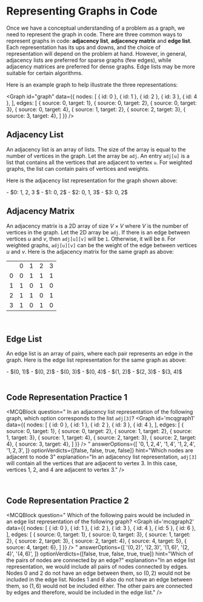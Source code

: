 # Representing Graphs in Code

Once we have a conceptual understanding of a problem as a graph, we need to represent the graph in
code. There are three common ways to represent graphs in code: **adjacency list**, **adjacency
matrix** and **edge list**. Each representation has its ups and downs, and the choice of
representation will depend on the problem at hand. However, in general, adjacency lists are
preferred for sparse graphs (few edges), while adjacency matrices are preferred for dense graphs.
Edge lists may be more suitable for certain algorithms.

Here is an example graph to help illustrate the three representations:

<Graph
  id="graph"
  data={{
    nodes: [
      { id: 0 }, 
      { id: 1 }, 
      { id: 2 }, 
      { id: 3 },
      { id: 4 },
    ],
    edges: [
      { source: 0, target: 1},
      { source: 0, target: 2},
      { source: 0, target: 3},
      { source: 0, target: 4},
      { source: 1, target: 2},
      { source: 2, target: 3},
      { source: 3, target: 4},
    ]
  }}
/>

## Adjacency List

An adjacency list is an array of lists. The size of the array is equal to the number of vertices in
the graph. Let the array be `adj`. An entry `adj[u]` is a list that contains all the vertices that
are adjacent to vertex `u`. For weighted graphs, the list can contain pairs of vertices and weights.

Here is the adjacency list representation for the graph shown above:


<div style={{ display: 'flex', justifyContent: 'center'}}>
  - $0: 1, 2, 3 $
  - $1: 0, 2$
  - $2: 0, 1, 3$
  - $3: 0, 2$
</div>


## Adjacency Matrix

An adjacency matrix is a 2D array of size $V \times V$ where $V$ is the number of vertices in the
graph. Let the 2D array be `adj`. If there is an edge between vertices $u$ and $v$, then `adj[u][v]`
will be `1`. Otherwise, it will be `0`. For weighted graphs, `adj[u][v]` can be the weight of the
edge between vertices $u$ and $v$. Here is the adjacency matrix for the same graph as above:


<div style={{ display: 'flex', justifyContent: 'center'}}>
  <table>
    <tr>
      <td></td>
      <td>0</td>
      <td>1</td>
      <td>2</td>
      <td>3</td>
    </tr>
    <tr>
      <td>0</td>
      <td>0</td>
      <td>1</td>
      <td>1</td>
      <td>1</td>
    </tr>
    <tr>
      <td>1</td>
      <td>1</td>
      <td>0</td>
      <td>1</td>
      <td>0</td>
    </tr>
    <tr>
      <td>2</td>
      <td>1</td>
      <td>1</td>
      <td>0</td>
      <td>1</td>
    </tr>
    <tr>
      <td>3</td>
      <td>1</td>
      <td>0</td>
      <td>1</td>
      <td>0</td>
    </tr>
  </table>
</div>

<br />

## Edge List

An edge list is an array of pairs, where each pair represents an edge in the graph. Here is the edge
list representation for the same graph as above:

<div style={{ display: 'flex', justifyContent: 'center'}}>
- $(0, 1)$
- $(0, 2)$
- $(0, 3)$
- $(0, 4)$
- $(1, 2)$
- $(2, 3)$
- $(3, 4)$
</div>

<br />

## Code Representation Practice 1

<MCQBlock
  question="
  In an adjacency list representation of the following graph, which option corresponds to the list 
  `adj[3]`?
  <Graph
    id='mcqgraph1'
    data={{
      nodes: [
        { id: 0 }, 
        { id: 1 }, 
        { id: 2 }, 
        { id: 3 },
        { id: 4 },
      ],
      edges: [
        { source: 0, target: 1},
        { source: 0, target: 2},
        { source: 1, target: 2},
        { source: 1, target: 3},
        { source: 1, target: 4},
        { source: 2, target: 3},
        { source: 2, target: 4},
        { source: 3, target: 4},
      ]
    }}
  />
  "
  answerOptions={[
    '$0, 1, 2, 4$',
    '$1, 4$',
    '$1, 2, 4$',
    '$1, 2, 3$',
  ]}
  optionVerdicts={[false, false, true, false]}
  hint="Which nodes are adjacent to node 3"
  explanation="In an adjacency list representation, `adj[3]` will contain all the vertices that are 
  adjacent to vertex 3. In this case, vertices 1, 2, and 4 are adjacent to vertex 3."
/>

<br />

## Code Representation Practice 2

<MCQBlock
  question="
  Which of the following pairs would be included in an edge list representation of the following 
  graph?
  <Graph
    id='mcqgraph2'
    data={{
      nodes: [
        { id: 0 }, 
        { id: 1 }, 
        { id: 2 }, 
        { id: 3 },
        { id: 4 },
        { id: 5 },
        { id: 6 },
      ],
      edges: [
        { source: 0, target: 1},
        { source: 0, target: 3},
        { source: 1, target: 2},
        { source: 2, target: 3},
        { source: 2, target: 4},
        { source: 4, target: 5},
        { source: 4, target: 6},
      ]
    }}
  />
  "
  answerOptions={[
    '$(0, 2)$',
    '$(2, 3)$',
    '$(1, 6)$',
    '$(2, 4)$',
    '$(4, 6)$',
  ]}
  optionVerdicts={[false, true, false, true, true]}
  hint="Which of the pairs of nodes are connected by an edge?"
  explanation="In an edge list representation, we would include all pairs of nodes connected by 
  edges. Nodes $0$ and $2$ do not have an edge between them, so $(0, 2)$ would not be included in
  the edge list. Nodes $1$ and $6$ also do not have an edge between them, so $(1, 6)$ would not be 
  included either. The other pairs are connected by edges and therefore, would be included in the 
  edge list."
/>

